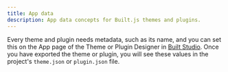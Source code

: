 ```yaml
---
title: App data
description: App data concepts for Built.js themes and plugins.
---
```



Every theme and plugin needs metadata, such as its name, and you can set this on the App page of the Theme or Plugin Designer in [Built Studio](/built-studio).
Once you have exported the theme or plugin, you will see these values in the project's `theme.json` or `plugin.json` file.

<Files>
  <Folder name="public" defaultOpen>
    <Folder name="public" defaultOpen>
      <File name="..." />
      <File name="theme.json or plugin.json" />
    </Folder>
  </Folder>
</Files>
